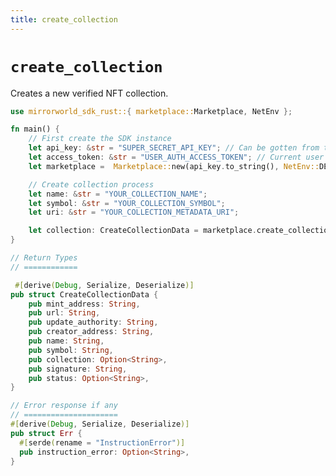 ```yaml
---
title: create_collection
---
```


# `create_collection`
Creates a new verified NFT collection.

```rust
use mirrorworld_sdk_rust::{ marketplace::Marketplace, NetEnv };

fn main() {
    // First create the SDK instance
    let api_key: &str = "SUPER_SECRET_API_KEY"; // Can be gotten from the developer dashboard
    let access_token: &str = "USER_AUTH_ACCESS_TOKEN"; // Current user's auth token
    let marketplace =  Marketplace::new(api_key.to_string(), NetEnv::DEVNET, access_token.to_string());

    // Create collection process
    let name: &str = "YOUR_COLLECTION_NAME";
    let symbol: &str = "YOUR_COLLECTION_SYMBOL";
    let uri: &str = "YOUR_COLLECTION_METADATA_URI";

    let collection: CreateCollectionData = marketplace.create_collection(name, symbol, uri).await.unwrap();
}

// Return Types
// ============

 #[derive(Debug, Serialize, Deserialize)]
pub struct CreateCollectionData {
    pub mint_address: String,
    pub url: String,
    pub update_authority: String,
    pub creator_address: String,
    pub name: String,
    pub symbol: String,
    pub collection: Option<String>,
    pub signature: String,
    pub status: Option<String>,
}

// Error response if any
// =====================
#[derive(Debug, Serialize, Deserialize)]
pub struct Err {
  #[serde(rename = "InstructionError")]
  pub instruction_error: Option<String>,
}
```
